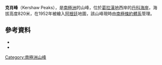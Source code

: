 {{coord|64|56|S|63|8|W|source:GNIS|display=title}}

'''克肖峰'''（Kershaw Peaks），是[[南極洲|南極洲]]的山峰，位於[[葛拉漢地|葛拉漢地]]西岸的[[丹科海岸|丹科海岸]]，海拔高度820米，在1952年被繪入[[阿根廷|阿根廷]]地圖，該山峰現時由[[南極條約體系|南極條約體系]]管理。

==參考資料==
*{{cite gnis | type = antarid | id = 7886| name = Kershaw Peaks | accessdate = 2013-04-29}}
*{{usgs-gazetteer|id=7886}}

{{DEFAULTSORT:Kershaw Peaks}}
[[Category:南極洲山峰|Category:南極洲山峰]]


{{DancoCoast-geo-stub}}